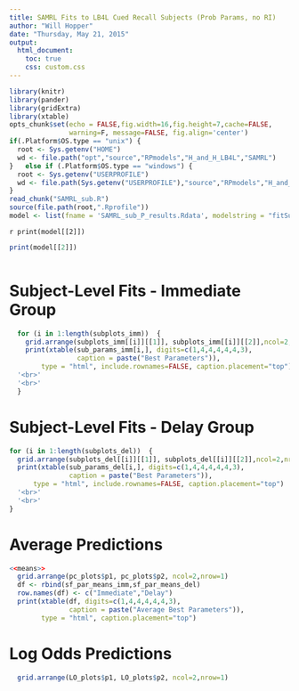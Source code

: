 ```yaml
---
title: SAMRL Fits to LB4L Cued Recall Subjects (Prob Params, no RI)
author: "Will Hopper"
date: "Thursday, May 21, 2015"
output: 
  html_document:
    toc: true
    css: custom.css    
---
```

```r
library(knitr)
library(pander)
library(gridExtra)
library(xtable)
opts_chunk$set(echo = FALSE,fig.width=16,fig.height=7,cache=FALSE, 
               warning=F, message=FALSE, fig.align='center')
if(.Platform$OS.type == "unix") {
  root <- Sys.getenv("HOME")
  wd <- file.path("opt","source","RPmodels","H_and_H_LB4L","SAMRL")
}   else if (.Platform$OS.type == "windows") {
  root <- Sys.getenv("USERPROFILE")
  wd <- file.path(Sys.getenv("USERPROFILE"),"source","RPmodels","H_and_H_LB4L","SAMRL")
}
read_chunk("SAMRL_sub.R")
source(file.path(root,".Rprofile"))
model <- list(fname = 'SAMRL_sub_P_results.Rdata', modelstring = "fitSub('pS1x1',.15/(1 +.15),'pS1x2', .15/(1.2 +.15),'pS2x2', .4/(1.6 +.4),'pR',3/(3+1),'pRcor',6/(6+1),'free_params',{'pS1x1','pS1x2','pS2x2','pR','pRcor'}, 'showfigs','Off','RI',false);")
```

`r print(model[[2]])`

```r
print(model[[2]])
```

```r
```

# Subject-Level Fits  - Immediate Group
```r
  for (i in 1:length(subplots_imm))  {
    grid.arrange(subplots_imm[[i]][[1]], subplots_imm[[i]][[2]],ncol=2,nrow=1)
    print(xtable(sub_params_imm[i,], digits=c(1,4,4,4,4,4,3),
                 caption = paste("Best Parameters")),
        type = "html", include.rownames=FALSE, caption.placement="top")
  '<br>'
  '<br>'
  }
```

# Subject-Level Fits  - Delay Group
```r
for (i in 1:length(subplots_del))  {
  grid.arrange(subplots_del[[i]][[1]], subplots_del[[i]][[2]],ncol=2,nrow=1)
  print(xtable(sub_params_del[i,], digits=c(1,4,4,4,4,4,3),
               caption = paste("Best Parameters")),
      type = "html", include.rownames=FALSE, caption.placement="top")    
  '<br>'
  '<br>'
}
```

# Average Predictions 
```r
<<means>>
  grid.arrange(pc_plots$p1, pc_plots$p2, ncol=2,nrow=1)
  df <- rbind(sf_par_means_imm,sf_par_means_del)
  row.names(df) <- c("Immediate","Delay")                   
  print(xtable(df, digits=c(1,4,4,4,4,4,3),
               caption = paste("Average Best Parameters")),
        type = "html", caption.placement="top")    
```


# Log Odds Predictions 
```r
  grid.arrange(LO_plots$p1, LO_plots$p2, ncol=2,nrow=1)
```